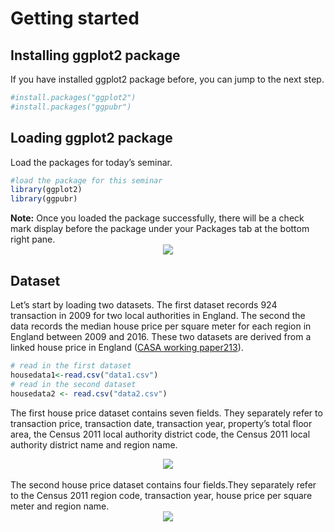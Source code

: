 # Getting started
  
## Installing ggplot2 package

If you have installed ggplot2 package before, you can jump to the next step.
```r
#install.packages("ggplot2")
#install.packages("ggpubr")
```


## Loading ggplot2 package
Load the packages for today's seminar.  
```r
#load the package for this seminar
library(ggplot2)
library(ggpubr)
```

**Note:** Once you loaded the package successfully, there will be a check mark display before the package under your Packages tab at the bottom right pane.
<center>

![](loadpackage.png)
</center>

## Dataset
Let’s start by loading two datasets. The first dataset records 924 transaction in 2009 for two local authorities in England. The second the data records the median house price per square meter for each region in England between 2009 and 2016. These two datasets are derived from a linked house price in England ([CASA working paper213](https://www.ucl.ac.uk/bartlett/casa/publications/2019/sep/casa-working-paper-213)).

```r
# read in the first dataset
housedata1<-read.csv("data1.csv")
# read in the second dataset
housedata2 <- read.csv("data2.csv")
```

The first house price dataset contains seven fields. They separately refer to transaction price, transaction date, transaction year, property’s total floor area, the Census 2011 local authority district code, the Census 2011 local authority district name and region name.

<center>

![](data1.png)
</center>
<br>
The second house price dataset contains four fields.They separately refer to the Census 2011 region code, transaction year, house price per square meter and region name.
<center>

![](data2.png)
</center>
